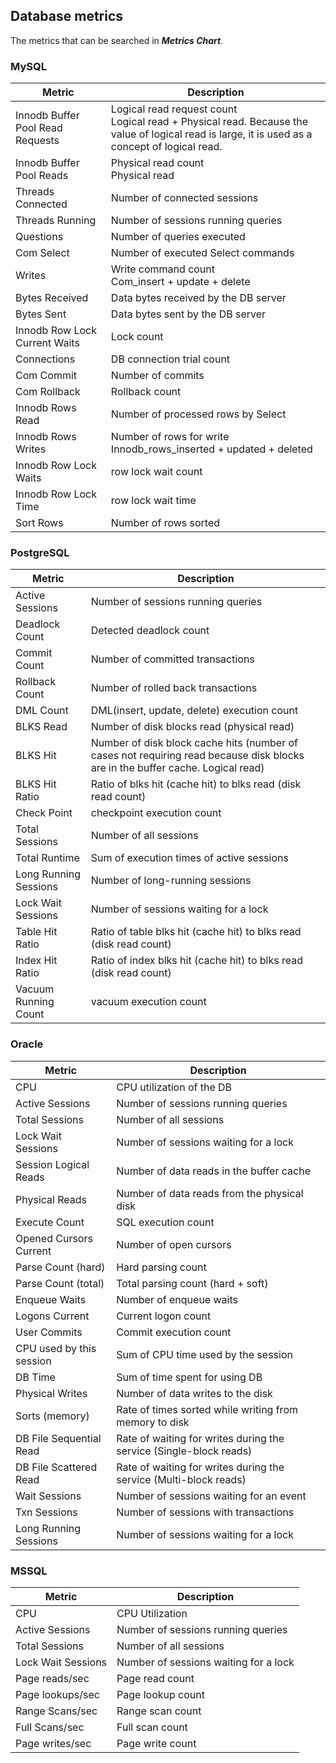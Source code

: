 ## Database metrics

The metrics that can be searched in **_Metrics Chart_**.

<!-- 추후 업데이트 필요 관련 지표 추가 및 필드 값으로 교체 -->

### MySQL

<div class='metric'>

| Metric                           | Description                                                                                                                                       |
| -------------------------------- | ------------------------------------------------------------------------------------------------------------------------------------------------- |
| Innodb Buffer Pool Read Requests | Logical read request count<br/>Logical read + Physical read. Because the value of logical read is large, it is used as a concept of logical read. |
| Innodb Buffer Pool Reads         | Physical read count<br/>Physical read                                                                                                             |
| Threads Connected                | Number of connected sessions                                                                                                                      |
| Threads Running                  | Number of sessions running queries                                                                                                                |
| Questions                        | Number of queries executed                                                                                                                        |
| Com Select                       | Number of executed Select commands                                                                                                                |
| Writes                           | Write command count<br/>Com_insert + update + delete                                                                                              |
| Bytes Received                   | Data bytes received by the DB server                                                                                                              |
| Bytes Sent                       | Data bytes sent by the DB server                                                                                                                  |
| Innodb Row Lock Current Waits    | Lock count                                                                                                                                        |
| Connections                      | DB connection trial count                                                                                                                         |
| Com Commit                       | Number of commits                                                                                                                                 |
| Com Rollback                     | Rollback count                                                                                                                                    |
| Innodb Rows Read                 | Number of processed rows by Select                                                                                                                |
| Innodb Rows Writes               | Number of rows for write<br/>Innodb_rows_inserted + updated + deleted                                                                             |
| Innodb Row Lock Waits            | row lock wait count                                                                                                                               |
| Innodb Row Lock Time             | row lock wait time                                                                                                                                |
| Sort Rows                        | Number of rows sorted                                                                                                                             |

</div>

### PostgreSQL

<div class='metric'>

| Metric                | Description                                                                                                                    |
| --------------------- | ------------------------------------------------------------------------------------------------------------------------------ |
| Active Sessions       | Number of sessions running queries                                                                                             |
| Deadlock Count        | Detected deadlock count                                                                                                        |
| Commit Count          | Number of committed transactions                                                                                               |
| Rollback Count        | Number of rolled back transactions                                                                                             |
| DML Count             | DML(insert, update, delete) execution count                                                                                    |
| BLKS Read             | Number of disk blocks read (physical read)                                                                                     |
| BLKS Hit              | Number of disk block cache hits (number of cases not requiring read because disk blocks are in the buffer cache. Logical read) |
| BLKS Hit Ratio        | Ratio of blks hit (cache hit) to blks read (disk read count)                                                                   |
| Check Point           | checkpoint execution count                                                                                                     |
| Total Sessions        | Number of all sessions                                                                                                         |
| Total Runtime         | Sum of execution times of active sessions                                                                                      |
| Long Running Sessions | Number of long-running sessions                                                                                                |
| Lock Wait Sessions    | Number of sessions waiting for a lock                                                                                          |
| Table Hit Ratio       | Ratio of table blks hit (cache hit) to blks read (disk read count)                                                             |
| Index Hit Ratio       | Ratio of index blks hit (cache hit) to blks read (disk read count)                                                             |
| Vacuum Running Count  | vacuum execution count                                                                                                         |

</div>

### Oracle

<div class='metric'>

| Metric                   | Description                                                        |
| ------------------------ | ------------------------------------------------------------------ |
| CPU                      | CPU utilization of the DB                                          |
| Active Sessions          | Number of sessions running queries                                 |
| Total Sessions           | Number of all sessions                                             |
| Lock Wait Sessions       | Number of sessions waiting for a lock                              |
| Session Logical Reads    | Number of data reads in the buffer cache                           |
| Physical Reads           | Number of data reads from the physical disk                        |
| Execute Count            | SQL execution count                                                |
| Opened Cursors Current   | Number of open cursors                                             |
| Parse Count (hard)       | Hard parsing count                                                 |
| Parse Count (total)      | Total parsing count (hard + soft)                                  |
| Enqueue Waits            | Number of enqueue waits                                            |
| Logons Current           | Current logon count                                                |
| User Commits             | Commit execution count                                             |
| CPU used by this session | Sum of CPU time used by the session                                |
| DB Time                  | Sum of time spent for using DB                                     |
| Physical Writes          | Number of data writes to the disk                                  |
| Sorts (memory)           | Rate of times sorted while writing from memory to disk             |
| DB File Sequential Read  | Rate of waiting for writes during the service (Single-block reads) |
| DB File Scattered Read   | Rate of waiting for writes during the service (Multi-block reads)  |
| Wait Sessions            | Number of sessions waiting for an event                            |
| Txn Sessions             | Number of sessions with transactions                               |
| Long Running Sessions    | Number of sessions waiting for a lock                              |

</div>

### MSSQL

<div class='metric'>

| Metric             | Description                           |
| ------------------ | ------------------------------------- |
| CPU                | CPU Utilization                       |
| Active Sessions    | Number of sessions running queries    |
| Total Sessions     | Number of all sessions                |
| Lock Wait Sessions | Number of sessions waiting for a lock |
| Page reads/sec     | Page read count                       |
| Page lookups/sec   | Page lookup count                     |
| Range Scans/sec    | Range scan count                      |
| Full Scans/sec     | Full scan count                       |
| Page writes/sec    | Page write count                      |

</div>
